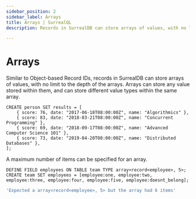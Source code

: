 ```yaml
---
sidebar_position: 2
sidebar_label: Arrays
title: Arrays | SurrealQL
description: Records in SurrealDB can store arrays of values, with no limit to the depth of the arrays

---
```


# Arrays

Similar to Object-based Record IDs, records in SurrealDB can store arrays of values, with no limit to the depth of the arrays. Arrays can store any value stored within them, and can store different value types within the same array.

```surql
CREATE person SET results = [
	{ score: 76, date: "2017-06-18T08:00:00Z", name: "Algorithmics" },
	{ score: 83, date: "2018-03-21T08:00:00Z", name: "Concurrent Programming" },
	{ score: 69, date: "2018-09-17T08:00:00Z", name: "Advanced Computer Science 101" },
	{ score: 73, date: "2019-04-20T08:00:00Z", name: "Distributed Databases" },
];
```

A maximum number of items can be specified for an array.

```surql
DEFINE FIELD employees ON TABLE team TYPE array<record<employee>, 5>;
CREATE team SET employees = [employee:one, employee:two, employee:three, employee:four, employee:five, employee:doesnt_belong];
```

```bash title="Response"
'Expected a array<record<employee>, 5> but the array had 6 items'
```